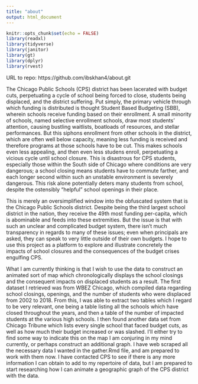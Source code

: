 ```yaml
---
title: "about"
output: html_document
---
```


```r
knitr::opts_chunk$set(echo = FALSE)
library(readxl)
library(tidyverse)
library(janitor)  
library(gt)
library(dplyr)
library(rvest)
```

URL to repo: https://github.com/ibskhan4/about.git

The Chicago Public Schools (CPS) district has been lacerated with budget
cuts, perpetuating a cycle of school being forced to close, students being
displaced, and the district suffering. Put simply, the primary vehicle through
which funding is distributed is thought Student Based Budgeting (SBB), wherein
schools receive funding based on their enrollment. A small minority of schools,
named selective enrollment schools, draw most students' attention, causing
bustling waitlists, boatloads of resources, and stellar performances. But this
siphons enrollment from other schools in the district, which are often well
below capacity, meaning less funding is received and therefore programs at
those schools have to be cut. This makes schools even less appealing, and then
even less studens enroll, perpetuating a vicious cycle until school closure.
This is disastrous for CPS students, especially those within the South side
of Chicago where conditions are very dangerous; a school closing means students
have to commute farther, and each longer second within such an unstable
environment is severely dangerous. This risk alone potentially deters many 
students from school, despite the ostensibly "helpful" school openings in 
their place. 

This is merely an oversimplified window into the obfuscated system that is the
Chicago Public Schools district. Despite being the third largest school 
district in the nation, they receive the 49th most funding per-capita, which
is abominable and feeds into these extremities. But the issue is that with 
such an unclear and complicated budget system, there isn't much transparency 
in regards to many of these issues; even when principals are asked, they
can speak to very little outside of their own budgets. I hope to use this
project as a platform to explore and illustrate concretely the impacts of
school closures and the consequences of the budget crises engulfing CPS.

What I am currently thinking is that I wish to use the data to construct 
an animated sort of map which chronologically displays the school closings and
the consequent impacts on displaced students as a result. The first dataset
I retrieved was from WBEZ Chicago, which compiled data regarding school 
closings, openings, and the number of students who were displaced from 2002 to
2018. From this, I was able to extract two tables which I regard to be very
relevant, one being a table listing all the schools which have closed 
throughout the years, and then a table of the number of impacted students
at the various high schools. I then found another data set from Chicago
Tribune which lists every single school that faced budget cuts, as well as how
much their budget increased or was slashed. I'll either try to find some way to
indicate this on the map I am conjuring in my mind currently, or perhaps
construct an additional graph. I have web scraped all the necessary data I 
wanted in the gather.Rmd file, and am prepared to work with them now. I have
contacted CPS to see if there is any more information I can obtain to add
to my repertoire of data, but I am prepared to start researching how I can
animate a geographic graph of the CPS district with the data.






